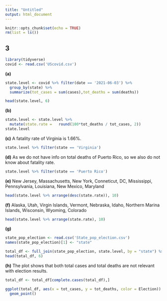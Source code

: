 ```yaml
---
title: "Untitled"
output: html_document
---
```


```r
knitr::opts_chunk$set(echo = TRUE)
rm(list = ls())
```

## 3

```r
library(tidyverse)
covid <- read.csv('UScovid.csv')
```


**(a)** 

```r
state.level <- covid %>% filter(date == '2021-06-03') %>% 
  group_by(state) %>% 
  summarize(tot_cases = sum(cases),tot_deaths = sum(deaths))

head(state.level, 6)
```

**(b)** 

```r
state.level <- state.level %>%
  mutate(state.rate =   round(100*tot_deaths / tot_cases, 2))
state.level
```

**(c)** A fatality rate of Virginia is 1.66%.
```r
state.level %>% filter(state == 'Virginia')
```

**(d)** As we do not have info on total deaths of Puerto Rico, so we also do not know about fatality rate. 

```r
state.level %>% filter(state == 'Puerto Rico')
```

**(e)** New Jersey, Massachusetts, New York, Conneticut, DC, Mississippi, Pennsylvania, Louisiana, New Mexico, Maryland

```r
head(state.level %>% arrange(desc(state.rate)), 10)
```

**(f)** Alaska, Utah, Virgin Islands, Vermont, Nebraska, Idaho, Northern Marina Islands, Wisconsin, Wyoming, Colorado
```r
head(state.level %>% arrange(state.rate), 10)
```

**(g)** 

```r
state_pop_election <- read.csv('State_pop_election.csv')
names(state_pop_election)[1] <- "state"

total_df <- full_join(state_pop_election, state.level, by = "state") %>% arrange(state)
head(total_df, 6)
```

**(h)** The plot shows that both total cases and total deaths are not relevant with election results.

```r
total_df <- total_df[complete.cases(total_df),]

ggplot(total_df, aes(x = tot_cases, y = tot_deaths, color = Election)) +
  geom_point()
```

